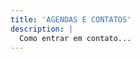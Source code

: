```yaml
---
title: 'AGENDAS E CONTATOS'
description: |
  Como entrar em contato...
---
```



<!-- Widget em linha do Calendly - início -->
<div class="calendly-inline-widget" data-url="https://calendly.com/profvictorvalerio/coordenacao-adm?hide_event_type_details=1&hide_gdpr_banner=1" style="min-width:320px;height:650px;"></div>
<script type="text/javascript" src="https://assets.calendly.com/assets/external/widget.js" async></script>
<!-- Widget em linha do Calendly - fim -->
